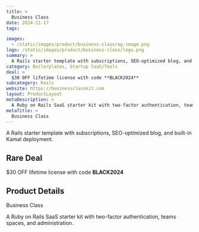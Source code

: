 ```yaml
---
title: >
  Business Class
date: 2024-11-17
tags:

images:
  - /static/images/product/business-class/og-image.png
logo: /static/images/product/business-class/logo.png
summary: >
  A Rails starter template with subscriptions, SEO-optimized blog, and built-in Kamal deployment.
category: Boilerplates, Startup SaaS/Tools
deal: >
  $30 OFF lifetime license with code **BLACK2024**
subcategory: Rails
website: https://businessclasskit.com
layout: ProductLayout
metaDescription: >
  A Ruby on Rails SaaS starter kit with two-factor authentication, teams spaces, and administration.
metaTitle: >
  Business Class
---
```

A Rails starter template with subscriptions, SEO-optimized blog, and built-in Kamal deployment.

## Rare Deal

$30 OFF lifetime license with code **BLACK2024**
## Product Details
Business Class

A Ruby on Rails SaaS starter kit with two-factor authentication, teams spaces, and administration.
